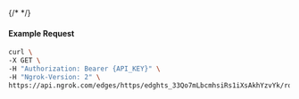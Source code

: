{/* <!-- Code generated for API Clients. DO NOT EDIT. --> */}

#### Example Request
```bash
curl \
-X GET \
-H "Authorization: Bearer {API_KEY}" \
-H "Ngrok-Version: 2" \
https://api.ngrok.com/edges/https/edghts_33Qo7mLbcmhsiRs1iXsAkhYzvYk/routes/edghtsrt_33Qo7o07YIay20hNA4QjzQP1gue/response_headers
```
